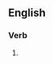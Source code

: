 ==English==

===Verb===
{{head|en|verb form}}

# {{present participle of|bespangle|lang=en|nocat=1}}